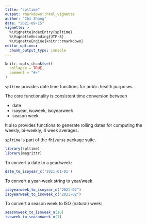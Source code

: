 ```yaml
---
title: "spltime"
output: rmarkdown::html_vignette
author: "Chi Zhang"
date: "2021-09-15"
vignette: >
  %\VignetteIndexEntry{spltime}
  %\VignetteEncoding{UTF-8}
  %\VignetteEngine{knitr::rmarkdown}
editor_options: 
  chunk_output_type: console
---
```


```r
knitr::opts_chunk$set(
  collapse = TRUE,
  comment = "#>"
)
```

`spltime` provides date time functions for public health purposes.

The core functionality is consistent time conversion between 

- date
- isoyear, isoweek, isoyearweek
- season week.

It also provides functions to generate rolling dates for computing the weekly, bi-weekly, 4 week averages. 

`spltime` is part of the `fhiverse` package suite.


```r
library(spltime)
library(magrittr)
```

To convert a date to a year/week: 

```r
date_to_isoyear_c('2021-01-01')
```


To convert a year-week string to year/week: 

```r
isoyearweek_to_isoyear_c("2021-02")
isoyearweek_to_isoweek_c("2021-02")
```

To convert a season week to ISO (natural) week: 

```r
seasonweek_to_isoweek_n(10)
isoweek_to_seasonweek_n(1)  
```
